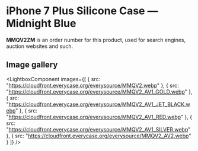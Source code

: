 
# iPhone 7 Plus Silicone Case — Midnight Blue

<Callout type='info' emoji='👉🏻'>**MMQV2ZM** is an order number for this product, used for search engines, auction websites and such.</Callout>

## Image gallery

<LightboxComponent
    images={[
      {
        src: "https://cloudfront.everycase.org/everysource/MMQV2.webp"
      },
      {
        src: "https://cloudfront.everycase.org/everysource/MMQV2_AV1_GOLD.webp"
      },
      {
        src: "https://cloudfront.everycase.org/everysource/MMQV2_AV1_JET_BLACK.webp"
      },
      {
        src: "https://cloudfront.everycase.org/everysource/MMQV2_AV1_RED.webp"
      },
      {
        src: "https://cloudfront.everycase.org/everysource/MMQV2_AV1_SILVER.webp"
      },
      {
        src: "https://cloudfront.everycase.org/everysource/MMQV2_AV2.webp"
      }
    ]}
  />
